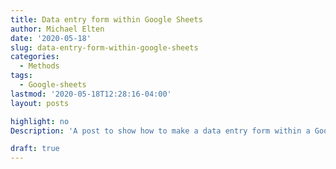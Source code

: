 ```yaml
---
title: Data entry form within Google Sheets
author: Michael Elten
date: '2020-05-18'
slug: data-entry-form-within-google-sheets
categories:
  - Methods
tags:
  - Google-sheets
lastmod: '2020-05-18T12:28:16-04:00'
layout: posts

highlight: no
Description: 'A post to show how to make a data entry form within a Google Sheets workbook that can also work from the mobile App'

draft: true
---
```


